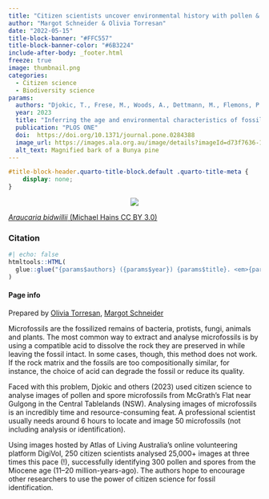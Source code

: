 ```yaml
---
title: "Citizen scientists uncover environmental history with pollen & spore fossils"
author: "Margot Schneider & Olivia Torresan"
date: "2022-05-15"
title-block-banner: "#FFC557"
title-block-banner-color: "#6B3224"
include-after-body: _footer.html
freeze: true
image: thumbnail.png
categories:
  - Citizen science
  - Biodiversity science
params:
  authors: "Djokic, T., Frese, M., Woods, A., Dettmann, M., Flemons, P., Brink, F., & McCurry, M. R."
  year: 2023
  title: "Inferring the age and environmental characteristics of fossil sites using citizen science"
  publication: "PLOS ONE"
  doi:  https://doi.org/10.1371/journal.pone.0284388
  image_url: https://images.ala.org.au/image/details?imageId=d73f7636-1057-4ee5-a68a-e0f156b29542
  alt_text: Magnified bark of a Bunya pine
---
```


<!-- remove metadata section -->

```css
#title-block-header.quarto-title-block.default .quarto-title-meta {
    display: none;
}
```


<!-- Side panel -->

:::{.column-page}

:::{.paper-side-column}

<center>
:::{.col-image layout-ncol=1 style="margin-left: auto; margin-right: auto;"}
<!-- add image url -->
<img src="https://ala-images.s3.ap-southeast-2.amazonaws.com/store/2/4/5/9/d73f7636-1057-4ee5-a68a-e0f156b29542/original" class="rounded"/></img>
:::
</center>

::: figure-caption
<!-- edit caption -->
[*Araucaria bidwillii* (Michael Hains CC BY 3.0)](https://images.ala.org.au/image/details?imageId=d73f7636-1057-4ee5-a68a-e0f156b29542)
:::

### Citation
```r
#| echo: false
htmltools::HTML(
  glue::glue("{params$authors} ({params$year}) {params$title}. <em>{params$publication}</em> <a href='{params$doi}' target='_blank'>{params$doi}</a>")
)
```


#### Page info
Prepared by 
[Olivia Torresan](https://labs.ala.org.au/about/Torresan_Olivia/), 
[Margot Schneider](https://labs.ala.org.au/about/Schneider_Margot/)

:::


<!-- Main panel description -->

::: {.paper-main-column}

Microfossils are the fossilized remains of bacteria, protists, fungi, animals and plants. The most common way to extract and analyse microfossils is by using a compatible acid to dissolve the rock they are preserved in while leaving the fossil intact. In some cases, though, this method does not work. If the rock matrix and the fossils are too compositionally similar, for instance, the choice of acid can degrade the fossil or reduce its quality. 

Faced with this problem, Djokic and others (2023) used citizen science to analyse images of pollen and spore microfossils from McGrath’s Flat near Gulgong in the Central Tablelands (NSW). Analysing images of microfossils is an incredibly time and resource-consuming feat. A professional scientist usually needs around 6 hours to locate and image 50 microfossils (not including analysis or identification). 

Using images hosted by Atlas of Living Australia’s online volunteering platform DigiVol, 250 citizen scientists analysed 25,000+ images at three times this pace (!), successfully identifying 300 pollen and spores from the Miocene age (11–20 million-years-ago). The authors hope to encourage other researchers to use the power of citizen science for fossil identification.

:::

:::

